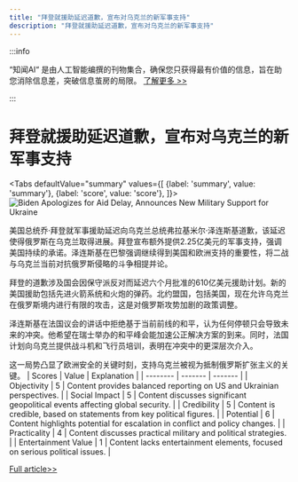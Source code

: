 ```yaml
---
title: "拜登就援助延迟道歉，宣布对乌克兰的新军事支持"
description: "拜登就援助延迟道歉，宣布对乌克兰的新军事支持"
---
```



:::info

“知闻AI“ 是由人工智能编撰的刊物集合，确保您只获得最有价值的信息，旨在助您消除信息差，突破信息茧房的局限。  [了解更多 >>](/zh-Hans/docs/guides)

:::

# 拜登就援助延迟道歉，宣布对乌克兰的新军事支持


<Tabs
	defaultValue="summary"
	values={[
	{label: 'summary', value: 'summary'},
	{label: 'score', value: 'score'},
]}>
<TabItem value="summary">
<img
  src="https://image.informedainews.com/2024/06/Pol-SB1-1717829346-0.jpg"
  alt="Biden Apologizes for Aid Delay, Announces New Military Support for Ukraine"
/>



美国总统乔·拜登就军事援助延迟向乌克兰总统弗拉基米尔·泽连斯基道歉，该延迟使得俄罗斯在乌克兰取得进展。拜登宣布额外提供2.25亿美元的军事支持，强调美国持续的承诺。泽连斯基在巴黎强调继续得到美国和欧洲支持的重要性，将二战与乌克兰当前对抗俄罗斯侵略的斗争相提并论。

拜登的道歉涉及国会因保守派反对而延迟六个月批准的610亿美元援助计划。新的美国援助包括先进火箭系统和火炮的弹药。北约盟国，包括美国，现在允许乌克兰在俄罗斯境内进行有限的攻击，这是对俄罗斯攻势加剧的政策调整。

泽连斯基在法国议会的讲话中拒绝基于当前前线的和平，认为任何停顿只会导致未来的冲突。他希望在瑞士举办的和平峰会能加速公正解决方案的到来。同时，法国计划向乌克兰提供战斗机和飞行员培训，表明在冲突中的更深层次介入。

这一局势凸显了欧洲安全的关键时刻，支持乌克兰被视为抵制俄罗斯扩张主义的关键。
</TabItem>
<TabItem value="score">
	| Scores     | Value   | Explanation |
	| -------- | ------- | ------- |
	| Objectivity  | 5    | Content provides balanced reporting on US and Ukrainian perspectives.    |
	| Social Impact | 5     | Content discusses significant geopolitical events affecting global security.    |
	| Credibility    | 5    | Content is credible, based on statements from key political figures.    |
	| Potential    | 6    | Content highlights potential for escalation in conflict and policy changes.    |
	| Practicality    | 4    | Content discusses practical military and political strategies.    |
	| Entertainment Value    | 1    | Content lacks entertainment elements, focused on serious political issues.    |
</TabItem>
</Tabs>

[Full article>>](https://www.theguardian.com/world/article/2024/jun/07/joe-biden-apologises-zelenskiy-delay-us-military-support)

